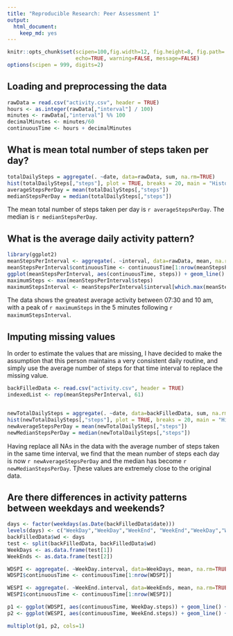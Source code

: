 ```yaml
---
title: "Reproducible Research: Peer Assessment 1"
output: 
  html_document:
    keep_md: yes
---
```

```r
knitr::opts_chunk$set(scipen=100,fig.width=12, fig.height=8, fig.path='Figs/',
                      echo=TRUE, warning=FALSE, message=FALSE)
options(scipen = 999, digits=2)
```

## Loading and preprocessing the data

```r
rawData = read.csv("activity.csv", header = TRUE)
hours <- as.integer(rawData[,"interval"] / 100)
minutes <- rawData[,"interval"] %% 100
decimalMinutes <- minutes/60
continuousTime <- hours + decimalMinutes
```

## What is mean total number of steps taken per day?

```r
totalDailySteps = aggregate(. ~date, data=rawData, sum, na.rm=TRUE)
hist(totalDailySteps[,"steps"], plot = TRUE, breaks = 20, main = "Histogram of Total Daily Steps", col = "lightblue", xlab = "Total Steps per Day")
averageStepsPerDay = mean(totalDailySteps[,"steps"])
medianStepsPerDay = median(totalDailySteps[,"steps"])
```
The mean total number of steps taken per day is `r averageStepsPerDay`. The median is `r medianStepsPerDay`.


## What is the average daily activity pattern?
```r
library(ggplot2)
meanStepsPerInterval <- aggregate(. ~interval, data=rawData, mean, na.rm=TRUE)
meanStepsPerInterval$continuousTime <- continuousTime[1:nrow(meanStepsPerInterval)]
ggplot(meanStepsPerInterval, aes(continuousTime, steps)) + geom_line() + xlab("Time Interval (24hr Time)") + ylab("Average Steps") + ggtitle("Daily Activity Pattern")
maximumSteps <- max(meanStepsPerInterval$steps)
maximumStepsInterval <- meanStepsPerInterval$interval[which.max(meanStepsPerInterval$steps)]
```
The data shows the greatest average activity between 07:30 and 10 am, with a peak of `r maximumSteps` in the 5 minutes following `r maximumStepsInterval`.

## Imputing missing values
In order to estimate the values that are missing, I have decided to make the assumption that this person maintains a very consistent daily routine, and simply use the average number of steps for that time interval to replace the missing value.
```r
backFilledData <- read.csv("activity.csv", header = TRUE)
indexedList <- rep(meanStepsPerInterval, 61)


newTotalDailySteps = aggregate(. ~date, data=backFilledData, sum, na.rm=TRUE)
hist(newTotalDailySteps[,"steps"], plot = TRUE, breaks = 20, main = "Histogram of Total Daily Steps", col = "lightblue", xlab = "Total Steps per Day")
newAverageStepsPerDay = mean(newTotalDailySteps[,"steps"])
newMedianStepsPerDay = median(newTotalDailySteps[,"steps"])
```

Having replace all NAs in the data with the average number of steps taken in the same time interval, we find that the mean number of steps each day is now `r newAverageStepsPerDay` and the median has become `r newMedianStepsPerDay`. Tjhese values are extremely close to the original data.

## Are there differences in activity patterns between weekdays and weekends?

```r
days <- factor(weekdays(as.Date(backFilledData$date)))
levels(days) <- c("WeekDay","WeekDay","WeekEnd", "WeekEnd","WeekDay","WeekDay","WeekDay")
backFilledData$wd <- days
test <- split(backFilledData, backFilledData$wd)
WeekDays <- as.data.frame(test[1])
WeekEnds <- as.data.frame(test[2])

WDSPI <- aggregate(. ~WeekDay.interval, data=WeekDays, mean, na.rm=TRUE)
WDSPI$continuousTime <- continuousTime[1:nrow(WDSPI)]

WESPI <- aggregate(. ~WeekEnd.interval, data=WeekEnds, mean, na.rm=TRUE)
WESPI$continuousTime <- continuousTime[1:nrow(WESPI)]

p1 <- ggplot(WDSPI, aes(continuousTime, WeekDay.steps)) + geom_line() + xlab("Time Interval (24hr Time)") + ylab("Average Steps") + ggtitle("WeekDay Activity Pattern")
p2 <- ggplot(WESPI, aes(continuousTime, WeekEnd.steps)) + geom_line() + xlab("Time Interval (24hr Time)") + ylab("Average Steps") + ggtitle("WeekEnd Activity Pattern")

multiplot(p1, p2, cols=1)
```
